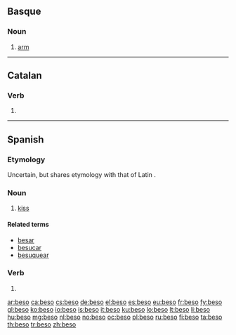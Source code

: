 ==Basque==

===Noun===
{{eu-noun}}

# [[arm]]

----

==Catalan==

===Verb===
{{infl|ca|verb form}}

# {{ca-verb form of|p=1|n=sg|t=pres|m=ind|besar}}

----

==Spanish==

===Etymology===
Uncertain, but shares etymology with that of Latin {{term|basium|bāsium|lang=la}}.

===Noun===
{{es-noun|m}}

# [[kiss]]

====Related terms====
* [[besar]]
* [[besucar]]
* [[besuquear]]

===Verb===
{{es-verb-form|besar}}

# {{es-verb form of|ending=ar|mood=indicative|tense=present|pers=1|number=singular|[[besar]]}}

[[ar:beso]]
[[ca:beso]]
[[cs:beso]]
[[de:beso]]
[[el:beso]]
[[es:beso]]
[[eu:beso]]
[[fr:beso]]
[[fy:beso]]
[[gl:beso]]
[[ko:beso]]
[[io:beso]]
[[is:beso]]
[[it:beso]]
[[ku:beso]]
[[lo:beso]]
[[lt:beso]]
[[li:beso]]
[[hu:beso]]
[[mg:beso]]
[[nl:beso]]
[[no:beso]]
[[oc:beso]]
[[pl:beso]]
[[ru:beso]]
[[fi:beso]]
[[ta:beso]]
[[th:beso]]
[[tr:beso]]
[[zh:beso]]